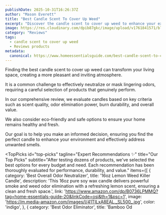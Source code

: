 ```yaml
---
publishDate: 2025-10-31T16:26:37Z
author: "Mason Everett"
title: "Best Candle Scent To Cover Up Weed"
excerpt: "Discover the candle scent to cover up weed to enhance your experience. Find top solutions based on thorough testing and reviews."
image: https://res.cloudinary.com/dpib87gkc/image/upload/v1761841571/blog_image_1761841571_q5cw3f.webp
category: "Reviews"
tags:
  - candle scent to cover up weed
  - Reviews products
metadata:
  canonical: https://www.homeessentialsguide.com/best-candle-scent-to-cover-up-weed
---
```



<p>Finding the best candle scent to cover up weed can transform your living space, creating a more pleasant and inviting atmosphere.</p>
<p>It is a common challenge to effectively neutralize or mask lingering odors, requiring a careful selection of products that genuinely perform.</p>
<p>In our comprehensive review, we evaluate candles based on key criteria such as scent quality, odor elimination power, burn durability, and overall value.</p>
<p>We also consider eco-friendly and safe options to ensure your home remains healthy and fresh.</p>
<p>Our goal is to help you make an informed decision, ensuring you find the perfect candle to enhance your environment and effectively address unwanted smells.</p>

<TopPicks
  id="top-picks"
  tagline="Expert Recommendations ✨"
  title="Our Top Picks"
  subtitle="After testing dozens of products, we've selected the best options for every budget and need. Each recommendation has been thoroughly evaluated for performance, durability, and value."
  items={[
    {
      category: 'Best Overall Odor Neutralizer',
      title: '16oz Lemon Weed Killer Candle',
      description: 'This 16oz pure soy wax candle delivers powerful smoke and weed odor elimination with a refreshing lemon scent, ensuring a clean and fresh space.',
      link: 'https://www.amazon.com/dp/B0736LPMMQ?tag=home-essentials-guide-20&linkCode=osi&th=1&psc=1',
      image: 'https://m.media-amazon.com/images/I/41TILxA8EAL._SL500_.jpg',
      color: 'indigo',
    },
    {
      category: 'Best Odor Eliminator',
      title: 'Bamboo Od